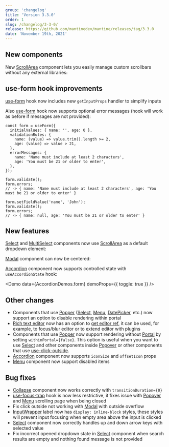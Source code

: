 ```yaml
---
group: 'changelog'
title: 'Version 3.3.0'
order: 1
slug: /changelog/3-3-0/
release: https://github.com/mantinedev/mantine/releases/tag/3.3.0
date: 'November 19th, 2021'
---
```



## New components

New [ScrollArea](https://mantine.dev/core/scroll-area/) component lets you easily manage custom scrollbars
without any external libraries:

<Demo data={ScrollAreaDemos.configurator} />

## use-form hook improvements

[use-form](https://mantine.dev/hooks/use-form/) hook now includes new `getInputProps` handler to simplify inputs

<UseFormBaseDemo />

Also [use-form](https://mantine.dev/hooks/use-form/) hook now supports optional error messages (hook will work as before if messages are not provided):

```tsx
const form = useForm({
  initialValues: { name: '', age: 0 },
  validationRules: {
    name: (value) => value.trim().length >= 2,
    age: (value) => value > 21,
  },
  errorMessages: {
    name: 'Name must include at least 2 characters',
    age: 'You must be 21 or older to enter',
  },
});

form.validate();
form.errors;
// -> { name: 'Name must include at least 2 characters', age: 'You must be 21 or older to enter' }

form.setFieldValue('name', 'John');
form.validate();
form.errors;
// -> { name: null, age: 'You must be 21 or older to enter' }
```

## New features

[Select](https://mantine.dev/core/select/) and [MultiSelect](https://mantine.dev/core/multi-select/) components now use [ScrollArea](https://mantine.dev/core/scroll-area/)
as a default dropdown element:

<Demo data={SelectDemos.large} />

[Modal](https://mantine.dev/core/modal/) component can now be centered:

<Demo data={ModalDemos.centered} />

[Accordion](https://mantine.dev/core/accordion/) component now supports controlled state with `useAccordionState` hook:

<Demo data={AccordionDemos.form} demoProps={{ toggle: true }} />

## Other changes

- Components that use [Popper](https://mantine.dev/core/popper/) ([Select](https://mantine.dev/core/select/), [Menu](https://mantine.dev/core/menu/), [DatePicker](https://mantine.dev/dates/date-picker/), etc.) now support an option to disable rendering within portal
- [Rich text editor](https://mantine.dev/others/rte/) now has an option to [get editor ref](https://mantine.dev/others/rte/#get-editor-ref), it can be used, for example, to focus/blur editor or to extend editor with plugins
- Components that use [Popper](https://mantine.dev/core/popper/) now support rendering without [Portal](https://mantine.dev/core/portal/) by setting `withinPortal={false}`. This option is useful when you want to use [Select](https://mantine.dev/core/select/) and other components inside [Popover](https://mantine.dev/core/popover/) or other components that use [use-click-outside](https://mantine.dev/hooks/use-click-outside/).
- [Accordion](https://mantine.dev/core/accordion/) component now supports `iconSize` and `offsetIcon` props
- [Menu](https://mantine.dev/core/menu/) component now support disabled items

## Bug fixes

- [Collapse](https://mantine.dev/core/collapse/) component now works correctly with `transitionDuration={0}`
- [use-focus-trap](https://mantine.dev/hooks/use-focus-trap/) hook is now less restrictive, it fixes issue with [Popover](https://mantine.dev/core/popover/) and [Menu](https://mantine.dev/core/menu/) scrolling page when being closed
- Fix click outside not working with [Modal](https://mantine.dev/core/modal/) with outside overflow
- [InputWrapper](https://mantine.dev/core/input-wrapper/) label now has `display: inline-block` styles, these styles will prevent input focusing when empty area above the input is clicked
- [Select](https://mantine.dev/core/select/) component now correctly handles up and down arrow keys with selected value
- Fix incorrect opened dropdown state in [Select](https://mantine.dev/core/select/) component when search results are empty and nothing found message is not provided
